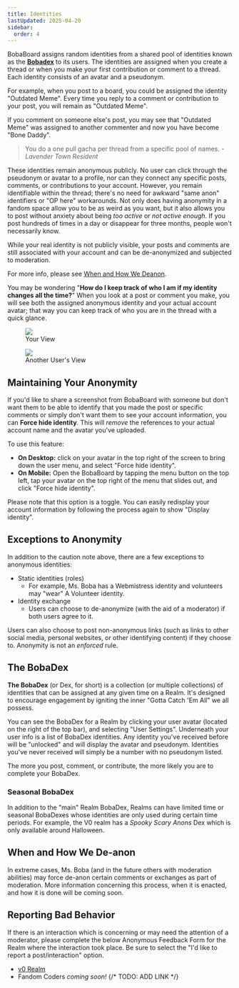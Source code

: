 ```yaml
---
title: Identities
lastUpdated: 2025-04-20
sidebar:
  order: 4
---
```



BobaBoard assigns random identities from a shared pool of identities known as
the [**Bobadex**](#the-bobadex) to its users. The identities are assigned when
you create a thread or when you make your first contribution or comment to a
thread. Each identity consists of an avatar and a pseudonym.

For example, when you post to a board, you could be assigned the identity
"Outdated Meme". Every time you reply to a comment or contribution to your post,
you will remain as "Outdated Meme".

If you comment on someone else's post, you may see that "Outdated Meme" was
assigned to another commenter and now you have become "Bone Daddy".

<blockquote>
  You do a one pull gacha per thread from a specific pool of names.
  <cite>- Lavender Town Resident</cite>
</blockquote>

These identities remain anonymous publicly. No user can click through the
pseudonym or avatar to a profile, nor can they connect any specific posts,
comments, or contributions to your account. However, you remain identifiable
within the thread; there's no need for awkward "same anon" identifiers or "OP
here" workarounds. Not only does having anonymity in a fandom space allow you to
be as weird as you want, but it also allows you to post without anxiety about
being _too active_ or _not active enough_. If you post hundreds of times in a
day or disappear for three months, people won't necessarily know.

<Aside type="caution">

While your real identity is not publicly visible, your posts and comments are
still associated with your account and can be de-anonymized and subjected to
moderation.

For more info, please see [When and How We Deanon](#when-and-how-we-deanon).

</Aside>

You may be wondering "**How do I keep track of who I am if my identity changes
all the time?**" When you look at a post or comment you make, you will see both
the assigned anonymous identity and your actual account avatar; that way you can
keep track of who you are in the thread with a quick glance.

<figure>
  <img src="../../../../assets/img/userguide/youridentity.png" />
  <figcaption>Your View</figcaption>
</figure>

<figure>
  <img src="../../../../assets/img/userguide/otherusers.png" />
  <figcaption>Another User's View</figcaption>
</figure>

## Maintaining Your Anonymity

If you'd like to share a screenshot from BobaBoard with someone but don't want
them to be able to identify that you made the post or specific comments or
simply don't want them to see your account information, you can **Force hide
identity**. This will _remove_ the references to your actual account name and
the avatar you've uploaded.

To use this feature:

- **On Desktop:** click on your avatar in the top right of the screen to bring
  down the user menu, and select "Force hide identity".
- **On Mobile:** Open the BobaBoard by tapping the menu button on the top left,
  tap your avatar on the top right of the menu that slides out, and click "Force
  hide identity".

Please note that this option is a toggle. You can easily redisplay your account
information by following the process again to show "Display identity".

## Exceptions to Anonymity

In addition to the caution note above, there are a few exceptions to anonymous
identities:

- Static identities (roles)
  - For example, Ms. Boba has a Webmistress identity and volunteers may "wear" A
    Volunteer identity.
- Identity exchange
  - Users can choose to de-anonymize (with the aid of a moderator) if both users
    agree to it.

Users can also choose to post non-anonymous links (such as links to other social
media, personal websites, or other identifying content) if they choose to.
Anonymity is not an _enforced_ rule.

## The BobaDex

**The BobaDex** (or Dex, for short) is a collection (or multiple collections) of
identities that can be assigned at any given time on a Realm. It's designed to
encourage engagement by igniting the inner "Gotta Catch 'Em All" we all possess.

You can see the BobaDex for a Realm by clicking your user avatar (located on the
right of the top bar), and selecting "User Settings". Underneath your user info
is a list of BobaDex identities. Any identity you've received before will be
"unlocked" and will display the avatar and pseudonym. Identities you've never
received will simply be a number with no pseudonym listed.

The more you post, comment, or contribute, the more likely you are to complete
your BobaDex.

### Seasonal BobaDex

In addition to the "main" Realm BobaDex, Realms can have limited time or
seasonal BobaDexes whose identities are only used during certain time periods.
For example, the V0 realm has a _Spooky Scary Anons_ Dex which is only available
around Halloween.

## When and How We De-anon

In extreme cases, Ms. Boba (and in the future others with moderation abilities)
may force de-anon certain comments or exchanges as part of moderation. More
information concerning this process, when it is enacted, and how it is done will
be coming soon.

## Reporting Bad Behavior

If there is an interaction which is concerning or may need the attention of a
moderator, please complete the below Anonymous Feedback Form for the Realm where
the interaction took place. Be sure to select the "I'd like to report a
post/interaction" option.

- [v0 Realm](https://docs.google.com/forms/d/e/1FAIpQLSfyMENg9eDNmRj-jIvIG5_ElJFwpGZ_VPvzAskarqu5kf0MSA/viewform)
- Fandom Coders _coming soon!_ {/* TODO: ADD LINK */}
